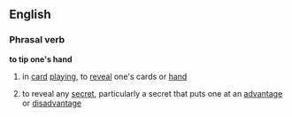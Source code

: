 ==English==
===Phrasal verb===
'''to tip one's hand'''
#in [[card]] [[play]]ing, to [[reveal]] one's cards or [[hand]]
#{{idiom}} to reveal any [[secret]], particularly a secret that puts one at an [[advantage]] or [[disadvantage]]